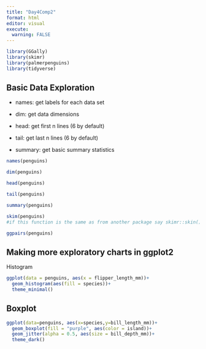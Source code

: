 ```yaml
---
title: "Day4Comp2"
format: html
editor: visual
execute:
  warning: FALSE
---
```


```r
library(GGally)
library(skimr)
library(palmerpenguins)
library(tidyverse)
```

## Basic Data Exploration

-   names: get labels for each data set

-   dim: get data dimensions

-   head: get first n lines (6 by default)

-   tail: get last n lines (6 by default)

-   summary: get basic summary statistics

```r
names(penguins)

dim(penguins)

head(penguins)

tail(penguins)

summary(penguins)
```

```r
skim(penguins)
#if this function is the same as from another package say skimr::skin() to get skim from that specific package
```

```r
ggpairs(penguins)
```

## Making more exploratory charts in ggplot2

Histogram

```r
ggplot(data = penguins, aes(x = flipper_length_mm))+
  geom_histogram(aes(fill = species))+
  theme_minimal()
```

## Boxplot

```r
ggplot(data=penguins, aes(x=species,y=bill_length_mm))+
  geom_boxplot(fill = "purple", aes(color = island))+
  geom_jitter(alpha = 0.5, aes(size = bill_depth_mm))+
  theme_dark()
```
